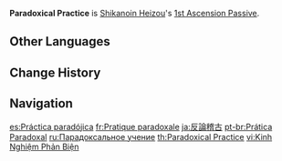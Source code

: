 {{Talent Infobox
|image         = Talent Paradoxical Practice.png
|character     = Shikanoin Heizou
|type          = 1st Ascension Passive
|info          = When Shikanoin Heizou activates a [[Swirl]] reaction while on the field, he will gain 1 Declension stack for [[Heartstopper Strike]]. This effect can be triggered every 0.1s.
|utility1      = Elemental Reaction Dependent
}}
'''Paradoxical Practice''' is [[Shikanoin Heizou]]'s [[1st Ascension Passive]].

==Other Languages==
{{Other Languages
|en      = Paradoxical Practice
|zhs     = 反论稽古
|zhs_rm  = Fǎnlùn Jīgǔ
|zht     = 反論稽古
|zht_rm  = Fǎnlùn Jīgǔ
|zh_tl   = 
|ja      = 反論稽古
|ja_rm   = Hanron Keiko
|ja_tl   = Refutal Practice
|ko      = 반론의 고찰
|ko_rm   = Banron-ui Gochal
|ko_tl   = Contemplation of Objection
|es      = Práctica paradójica
|es_tl   = Paradoxical Practice
|fr      = Pratique paradoxale
|fr_tl   = Paradoxical Practice
|ru      = Парадоксальное учение
|ru_tl   = Paradoxical Learning
|th      = Paradoxical Practice
|vi      = Kinh Nghiệm Phản Biện
|vi_tl   = 
|de      = Unterricht der Ablehnung
|de_tl   = Lesson of Rejection
|id      = Paradoxical Practice
|pt      = Prática Paradoxal
|pt_tl   = 
|tr      = Çelişkili Eğitim
|tr_tl   = Contradictory Education
|it      = Pratica paradossale
|it_tl   = Paradossal Practice
}}

==Change History==
{{Change History|2.8}}

==Navigation==
{{Talent Navbox|Shikanoin Heizou}}

[[es:Práctica paradójica]]
[[fr:Pratique paradoxale]]
[[ja:反論稽古]]
[[pt-br:Prática Paradoxal]]
[[ru:Парадоксальное учение]]
[[th:Paradoxical Practice]]
[[vi:Kinh Nghiệm Phản Biện]]